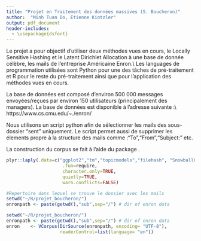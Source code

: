 ```yaml
---
title: "Projet en Traitement des données massives (S. Boucheron)"
author:  "Minh Tuan Do, Etienne Kintzler"
output: pdf_document
header-includes:
  - \usepackage{dsfont}
---
```

  
\section{Introduction}
Le projet a pour objectif d'utiliser deux méthodes vues en cours, le Locally 
Sensitive Hashing et le Latent Dirichlet Allocation à une base de donnée 
célèbre, les mails de l'entreprise Américaine Enron.\\
Les languages de programmation utilisées sont Python pour une des tâches de 
pré-traitement et R pour le reste du pré-traitement ainsi que pour l'application
des méthodes vues en cours.

\subsection{Description de la base de donnée Enron}
La base de données est composé d'environ 500 000 messages envoyées/reçues par
environ 150 utilisateurs (principalement des managers). La base de données est
disponible à l'adresse suivante :\\
https://www.cs.cmu.edu/~./enron/

\subsection{Construction du corpus et shingling}
  \subsubsection{Pré-traitement et construction du corpus}
Nous utilisons un script python afin de sélectionner les mails des sous-dossier
"sent" uniquement. Le script permet aussi de supprimer les élements propre à la 
structure des mails comme :"To","From","Subject:" etc.

La construction du corpus se fait à l'aide du package \texttt{tm}.

```r
plyr::laply(.data=c("ggplot2","tm","topicmodels","filehash", "SnowballC","slam","textreuse"),
                     .fun=require,
                     character.only=TRUE,
                     quietly=TRUE,
                     warn.conflicts=FALSE)

#Repertoire dans lequel se trouve le dossier avec les mails
setwd("~/R/projet_boucheron/")
enronpath <- paste(getwd(),"sub",sep="/") # dir of enron data
```

```r
setwd("~/R/projet_boucheron/")
enronpath <- paste(getwd(),"sub",sep="/") # dir of enron data
enron    <- VCorpus(DirSource(enronpath, encoding= "UTF-8"), 
                    readerControl=list(language= "en"))    
```

\section{LSH}

\section{LDA}

\subsection{Présentation du modèle}

  
